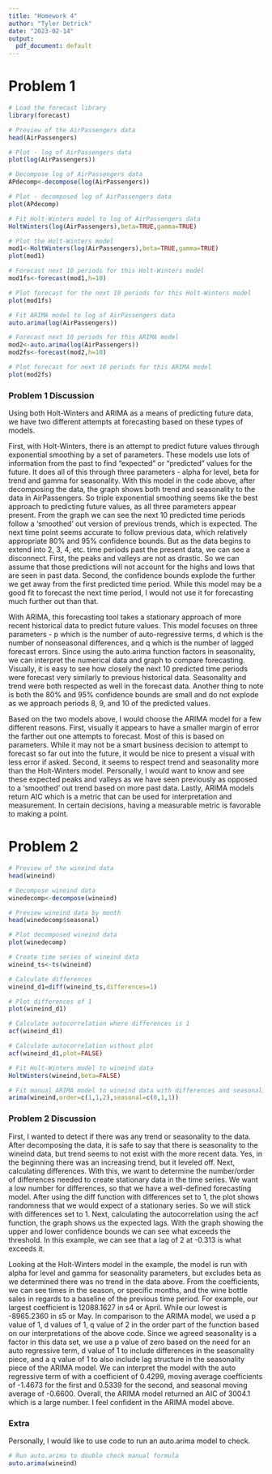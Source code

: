 ```yaml
---
title: "Homework 4"
author: "Tyler Detrick"
date: "2023-02-14"
output:
  pdf_document: default
---
```

# Problem 1
```r
# Load the forecast library
library(forecast)

# Preview of the AirPassengers data
head(AirPassengers)

# Plot - log of AirPassengers data
plot(log(AirPassengers))

# Decompose log of AirPassengers data
APdecomp<-decompose(log(AirPassengers))

# Plot - decomposed log of AirPassengers data
plot(APdecomp)

# Fit Holt-Winters model to log of AirPassengers data
HoltWinters(log(AirPassengers),beta=TRUE,gamma=TRUE)

# Plot the Holt-Winters model
mod1<-HoltWinters(log(AirPassengers),beta=TRUE,gamma=TRUE)
plot(mod1)

# Forecast next 10 periods for this Holt-Winters model
mod1fs<-forecast(mod1,h=10)

# Plot forecast for the next 10 periods for this Holt-Winters model
plot(mod1fs)

# Fit ARIMA model to log of AirPassengers data
auto.arima(log(AirPassengers))

# Forecast next 10 periods for this ARIMA model
mod2<-auto.arima(log(AirPassengers))
mod2fs<-forecast(mod2,h=10)

# Plot forecast for next 10 periods for this ARIMA model
plot(mod2fs)
```

### Problem 1 Discussion
Using both Holt-Winters and ARIMA as a means of predicting future data, we have two different attempts at forecasting based on these types of models.

First, with Holt-Winters, there is an attempt to predict future values through exponential smoothing by a set of parameters. These models use lots of information from the past to find "expected" or "predicted" values for the future. It does all of this through three parameters - alpha for level, beta for trend and gamma for seasonality. With this model in the code above, after decomposing the data, the graph shows both trend and seasonality to the data in AirPassengers. So triple exponential smoothing seems like the best approach to predicting future values, as all three parameters appear present. From the graph we can see the next 10 predicted time periods follow a 'smoothed' out version of previous trends, which is expected. The next time point seems accurate to follow previous data, which relatively appropriate 80% and 95% confidence bounds. But as the data begins to extend into 2, 3, 4, etc. time periods past the present data, we can see a disconnect. First, the peaks and valleys are not as drastic. So we can assume that those predictions will not account for the highs and lows that are seen in past data. Second, the confidence bounds explode the further we get away from the first predicted time period. While this model may be a good fit to forecast the next time period, I would not use it for forecasting much further out than that.

With ARIMA, this forecasting tool takes a stationary approach of more recent historical data to predict future values. This model focuses on three parameters - p which is the number of auto-regressive terms, d which is the number of nonseasonal differences, and q which is the number of lagged forecast errors. Since using the auto.arima function factors in seasonality, we can interpret the numerical data and graph to compare forecasting. Visually, it is easy to see how closely the next 10 predicted time periods were forecast very similarly to previous historical data. Seasonality and trend were both respected as well in the forecast data. Another thing to note is both the 80% and 95% confidence bounds are small and do not explode as we approach periods 8, 9, and 10 of the predicted values. 

Based on the two models above, I would choose the ARIMA model for a few different reasons. First, visually it appears to have a smaller margin of error the farther out one attempts to forecast. Most of this is based on parameters. While it may not be a smart business decision to attempt to forecast so far out into the future, it would be nice to present a visual with less error if asked. Second, it seems to respect trend and seasonality more than the Holt-Winters model. Personally, I would want to know and see these expected peaks and valleys as we have seen previously as opposed to a 'smoothed' out trend based on more past data. Lastly, ARIMA models return AIC which is a metric that can be used for interpretation and measurement. In certain decisions, having a measurable metric is favorable to making a point.

# Problem 2
```r
# Preview of the wineind data
head(wineind)

# Decompose wineind data
winedecomp<-decompose(wineind)

# Preview wineind data by month
head(winedecomp$seasonal)

# Plot decomposed wineind data
plot(winedecomp)

# Create time series of wineind data
wineind_ts<-ts(wineind)

# Calculate differences
wineind_d1=diff(wineind_ts,differences=1)

# Plot differences of 1
plot(wineind_d1)

# Calculate autocorrelation where differences is 1
acf(wineind_d1)

# Calculate autocorrelation without plot
acf(wineind_d1,plot=FALSE)

# Fit Holt-Winters model to wineind data
HoltWinters(wineind,beta=FALSE)

# Fit manual ARIMA model to wineind data with differences and seasonality
arima(wineind,order=c(1,1,2),seasonal=c(0,1,1))

```

### Problem 2 Discussion
First, I wanted to detect if there was any trend or seasonality to the data. After decomposing the data, it is safe to say that there is seasonality to the wineind data, but trend seems to not exist with the more recent data. Yes, in the beginning there was an increasing trend, but it leveled off. Next, calculating differences. With this, we want to determine the number/order of differences needed to create stationary data in the time series. We want a low number for differences, so that we have a well-defined forecasting model. After using the diff function with differences set to 1, the plot shows randomness that we would expect of a stationary series. So we will stick with differences set to 1. Next, calculating the autocorrelation using the acf function, the graph shows us the expected lags. With the graph showing the upper and lower confidence bounds we can see what exceeds the threshold. In this example, we can see that a lag of 2 at -0.313 is what exceeds it. 

Looking at the Holt-Winters model in the example, the model is run with alpha for level and gamma for seasonality parameters, but excludes beta as we determined there was no trend in the data above. From the coefficients, we can see times in the season, or specific months, and the wine bottle sales in regards to a baseline of the previous time period. For example, our largest coefficient is 12088.1627 in s4 or April. While our lowest is -8965.2360 in s5 or May. In comparison to the ARIMA model, we used a p value of 1, d values of 1, q value of 2 in the order part of the function based on our interpretations of the above code. Since we agreed seasonality is a factor in this data set, we use a p value of zero based on the need for an auto regressive term, d value of 1 to include differences in the seasonality piece, and a q value of 1 to also include lag structure in the seasonality piece of the ARIMA model. We can interpret the model with the auto regressive term of with a coefficient of 0.4299, moving average coefficients of -1.4673 for the first and 0.5339 for the second, and seasonal moving average of -0.6600. Overall, the ARIMA model returned an AIC of 3004.1 which is a large number. I feel confident in the ARIMA model above.


### Extra
Personally, I would like to use code to run an auto.arima model to check.

```r
# Run auto.arima to double check manual formula
auto.arima(wineind)
```